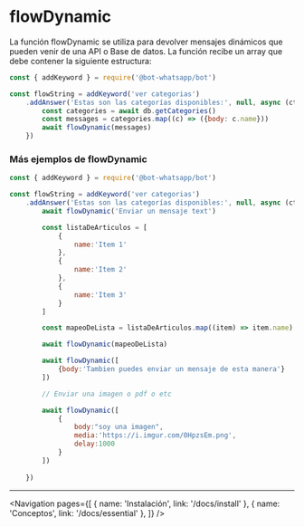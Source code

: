 
# flowDynamic

La función flowDynamic
 se utiliza para devolver mensajes dinámicos que pueden venir de una API o Base de datos. La función recibe un array que debe contener la siguiente estructura:

```js
const { addKeyword } = require('@bot-whatsapp/bot')

const flowString = addKeyword('ver categorias')
    .addAnswer('Estas son las categorías disponibles:', null, async (ctx, {flowDynamic}) => {
        const categories = await db.getCategories()
        const messages = categories.map((c) => ({body: c.name}))
        await flowDynamic(messages)
    })
```

### Más ejemplos de flowDynamic

```js
const { addKeyword } = require('@bot-whatsapp/bot')

const flowString = addKeyword('ver categorias')
    .addAnswer('Estas son las categorías disponibles:', null, async (ctx, {flowDynamic}) => {
        await flowDynamic('Enviar un mensaje text')

        const listaDeArticulos = [
            {
                name:'Item 1'
            },
            {
                name:'Item 2'
            },
            {
                name:'Item 3'
            }
        ]

        const mapeoDeLista = listaDeArticulos.map((item) => item.name).join(', ') //Item 1, Item 2, Item 3

        await flowDynamic(mapeoDeLista)

        await flowDynamic([
            {body:'Tambien puedes enviar un mensaje de esta manera'}
        ])

        // Enviar una imagen o pdf o etc

        await flowDynamic([
            {
                body:"soy una imagen",
                media:'https://i.imgur.com/0HpzsEm.png',
                delay:1000
            }
        ]) 
        
    })
```

---

<Navigation
    pages={[
        { name: 'Instalación', link: '/docs/install' },
        { name: 'Conceptos', link: '/docs/essential' },
    ]}
/>
